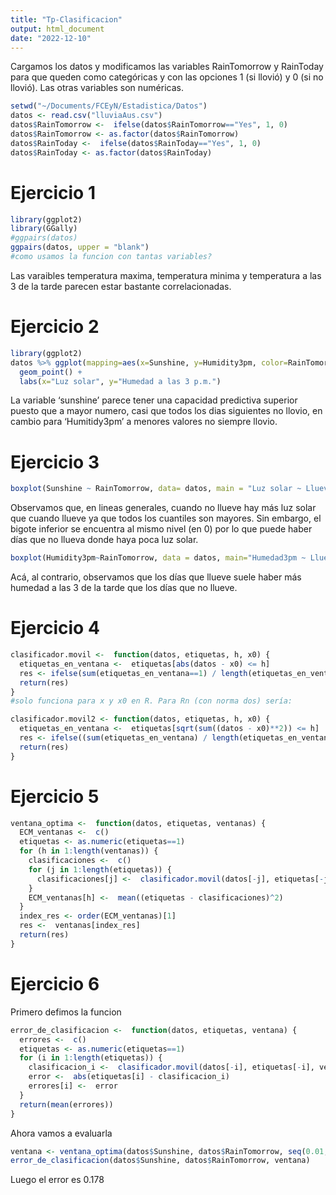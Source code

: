 ```yaml
---
title: "Tp-Clasificacion"
output: html_document
date: "2022-12-10"
---
```

Cargamos los datos y modificamos las variables RainTomorrow y RainToday para que queden como categóricas y con las opciones 1 (si llovió) y 0 (si no llovió). Las otras variables son numéricas.



```r
setwd("~/Documents/FCEyN/Estadistica/Datos")
datos <- read.csv("lluviaAus.csv")
datos$RainTomorrow <-  ifelse(datos$RainTomorrow=="Yes", 1, 0)
datos$RainTomorrow <- as.factor(datos$RainTomorrow)
datos$RainToday <-  ifelse(datos$RainToday=="Yes", 1, 0)
datos$RainToday <- as.factor(datos$RainToday)
```

# Ejercicio 1

```r
library(ggplot2)
library(GGally)
#ggpairs(datos)
ggpairs(datos, upper = "blank")
#como usamos la funcion con tantas variables?
```

Las varaibles temperatura maxima, temperatura minima y temperatura a las 3 de la tarde parecen estar bastante correlacionadas.


# Ejercicio 2

```r
library(ggplot2)
datos %>% ggplot(mapping=aes(x=Sunshine, y=Humidity3pm, color=RainTomorrow)) + 
  geom_point() +
  labs(x="Luz solar", y="Humedad a las 3 p.m.")
```
La variable 'sunshine' parece tener una capacidad predictiva superior puesto que a mayor numero, casi que todos los dias siguientes no llovio, en cambio para 'Humitidy3pm' a menores valores no siempre llovio. 

# Ejercicio 3

```r
boxplot(Sunshine ~ RainTomorrow, data= datos, main = "Luz solar ~ Llueve Mañana",names=c("No", "Yes"))
```

Observamos que, en lineas generales, cuando no llueve hay más luz solar que cuando llueve ya que todos los cuantiles son mayores. Sin embargo, el bigote inferior se encuentra al mismo nivel (en 0) por lo que puede haber días que no llueva donde haya poca luz solar.

```r
boxplot(Humidity3pm~RainTomorrow, data = datos, main="Humedad3pm ~ Llueve Mañana", names=c("No","Yes"))
```
Acá, al contrario, observamos que los días que llueve suele haber más humedad a las 3 de la tarde que los días que no llueve.

# Ejercicio 4

```r
clasificador.movil <-  function(datos, etiquetas, h, x0) {
  etiquetas_en_ventana <-  etiquetas[abs(datos - x0) <= h]
  res <- ifelse(sum(etiquetas_en_ventana==1) / length(etiquetas_en_ventana) >= 0.5, 1, 0)
  return(res)
}
#solo funciona para x y x0 en R. Para Rn (con norma dos) sería:

clasificador.movil2 <- function(datos, etiquetas, h, x0) {
  etiquetas_en_ventana <-  etiquetas[sqrt(sum((datos - x0)**2)) <= h]
  res <- ifelse((sum(etiquetas_en_ventana) / length(etiquetas_en_ventana)) >= 0.5, 1, 0)
  return(res)
}
```


# Ejercicio 5

```r
ventana_optima <-  function(datos, etiquetas, ventanas) {
  ECM_ventanas <-  c()
  etiquetas <- as.numeric(etiquetas==1)
  for (h in 1:length(ventanas)) {
    clasificaciones <-  c()
    for (j in 1:length(etiquetas)) {
      clasificaciones[j] <-  clasificador.movil(datos[-j], etiquetas[-j], ventanas[h], datos[j])
    }
    ECM_ventanas[h] <-  mean((etiquetas - clasificaciones)^2)
  }
  index_res <- order(ECM_ventanas)[1]
  res <-  ventanas[index_res]
  return(res)
}
```


# Ejercicio 6

Primero defimos la funcion 

```r
error_de_clasificacion <-  function(datos, etiquetas, ventana) {
  errores <-  c()
  etiquetas <- as.numeric(etiquetas==1)
  for (i in 1:length(etiquetas)) {
    clasificacion_i <-  clasificador.movil(datos[-i], etiquetas[-i], ventana, datos[i])
    error <-  abs(etiquetas[i] - clasificacion_i)
    errores[i] <-  error
  }
  return(mean(errores))
}
```
Ahora vamos a evaluarla

```r
ventana <- ventana_optima(datos$Sunshine, datos$RainTomorrow, seq(0.01, 2, length.out=200))
error_de_clasificacion(datos$Sunshine, datos$RainTomorrow, ventana)
```
Luego el error es 0.178